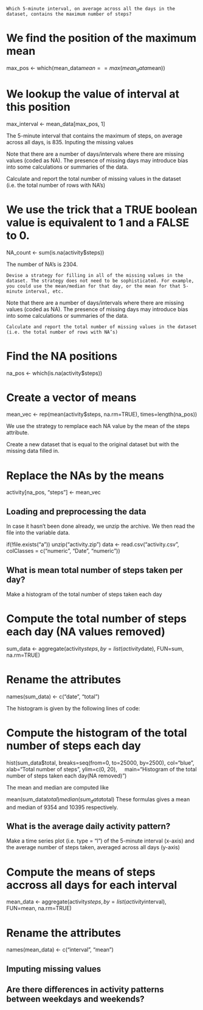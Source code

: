 
    Which 5-minute interval, on average across all the days in the dataset, contains the maximum number of steps?

# We find the position of the maximum mean
max_pos <- which(mean_data$mean == max(mean_data$mean))

# We lookup the value of interval at this position
max_interval <- mean_data[max_pos, 1]

The 5-minute interval that contains the maximum of steps, on average across all days, is 835.
Inputing the missing values

Note that there are a number of days/intervals where there are missing values (coded as NA). The presence of missing days may introduce bias into some calculations or summaries of the data.

Calculate and report the total number of missing values in the dataset (i.e. the total number of rows with NA’s)

# We use the trick that a TRUE boolean value is equivalent to 1 and a FALSE to 0.
NA_count <- sum(is.na(activity$steps))

The number of NA’s is 2304.

    Devise a strategy for filling in all of the missing values in the dataset. The strategy does not need to be sophisticated. For example, you could use the mean/median for that day, or the mean for that 5-minute interval, etc.

Note that there are a number of days/intervals where there are missing values (coded as NA). The presence of missing days may introduce bias into some calculations or summaries of the data.

    Calculate and report the total number of missing values in the dataset (i.e. the total number of rows with NA’s)
# Find the NA positions
na_pos <- which(is.na(activity$steps))

# Create a vector of means
mean_vec <- rep(mean(activity$steps, na.rm=TRUE), times=length(na_pos))

We use the strategy to remplace each NA value by the mean of the steps attribute.

Create a new dataset that is equal to the original dataset but with the missing data filled in.

# Replace the NAs by the means
activity[na_pos, "steps"] <- mean_vec

## Loading and preprocessing the data
In case it hasn't been done already, we unzip the archive. We then read the file into the variable data.

if(!file.exists("a")) unzip("activity.zip")
data <- read.csv("activity.csv", colClasses = c("numeric", "Date", "numeric"))



## What is mean total number of steps taken per day?

Make a histogram of the total number of steps taken each day

# Compute the total number of steps each day (NA values removed)
sum_data <- aggregate(activity$steps, by=list(activity$date), FUN=sum, na.rm=TRUE)

# Rename the attributes
names(sum_data) <- c("date", "total")

The histogram is given by the following lines of code:

# Compute the histogram of the total number of steps each day
hist(sum_data$total, 
     breaks=seq(from=0, to=25000, by=2500),
     col="blue", 
     xlab="Total number of steps", 
     ylim=c(0, 20), 
     main="Histogram of the total number of steps taken each day\n(NA removed)")

The mean and median are computed like

mean(sum_data$total)
median(sum_data$total)
These formulas gives a mean and median of 9354 and 10395 respectively.



## What is the average daily activity pattern?

Make a time series plot (i.e. type = "l") of the 5-minute interval (x-axis) and the average number of steps taken, averaged across all days (y-axis)

# Compute the means of steps accross all days for each interval
mean_data <- aggregate(activity$steps, 
                       by=list(activity$interval), 
                       FUN=mean, 
                       na.rm=TRUE)

# Rename the attributes
names(mean_data) <- c("interval", "mean")



## Imputing missing values



## Are there differences in activity patterns between weekdays and weekends?
